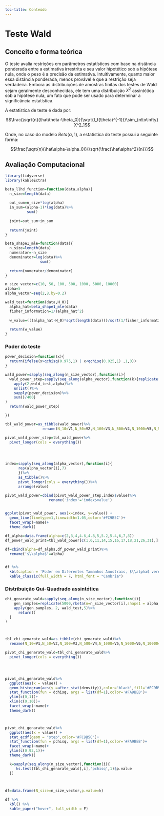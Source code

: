 ```yaml
--- 
toc-title: Conteúdo
---
```


# Teste Wald

## Conceito e forma teórica

O teste avalia restrições em parâmetros estatísticos com base na distância ponderada entre a estimativa irrestrita e seu valor hipotético sob a hipótese nula, onde o peso é a precisão da estimativa. Intuitivamente, quanto maior essa distância ponderada, menos provável é que a restrição seja verdadeira. Embora as distribuições de amostras finitas dos testes de Wald sejam geralmente desconhecidas, ele tem uma distribuição $X^2$ assintótica sob a hipótese nula, um fato que pode ser usado para determinar a significância estatística.

A estatística de teste é dada por:

$$\frac{\sqrt{n}(\hat\theta-\theta_0)}{\sqrt{I_f(\theta)^{-1}}}\sim_{n\to\infty} X^2_1$$

Onde, no caso do modelo $Beta(\alpha,1)$, a estatística do teste possui a seguinte forma:

$$\frac{\sqrt{n}(\hat\alpha-\alpha_0)}{\sqrt{\frac{\hat\alpha^2}{n}}}$$


## Avaliação Computacional

```r
library(tidyverse)
library(kableExtra)
```


```r
beta_llhd_function=function(data,alpha){
  n_size=length(data)
  
  out_sum=n_size*log(alpha)
  in_sum=(alpha-1)*log(data)%>%
          sum()
  
  joint=out_sum+in_sum
  
  return(joint)
}

beta_shape1_mle=function(data){
  n_size=length(data)
  numerator=-n_size
  denominator=log(data)%>%
                sum()
  
  return(numerator/denominator)
}


```

```r
n_size_vector=c(10, 50, 100, 500, 1000, 5000, 10000)
alpha=5
alpha_vector=seq(2,8,by=0.2)
```



```r
wald_test=function(data,H_0){
  alpha_hat=beta_shape1_mle(data)
  fisher_information=1/(alpha_hat^2)
  
  w_value=(((alpha_hat-H_0)*sqrt(length(data)))/sqrt(1/fisher_information))^2
  
  return(w_value)
}


```


### Poder do teste

```r

power_decision=function(x){
  return(ifelse(x>qchisq(0.975,1) | x<qchisq(0.025,1) ,1,0))
}

wald_power=sapply(seq_along(n_size_vector),function(i){
  wald_power_step=sapply(seq_along(alpha_vector),function(k){replicate(400,rbeta(n=n_size_vector[i],shape1 = alpha_vector[k],shape2 = 1))%>%
    apply(2,wald_test,alpha)%>%
    unlist()%>%
    sapply(power_decision)%>%
    sum()/400}
)
  return(wald_power_step)

})

tbl_wald_power=as_tibble(wald_power)%>%
                 rename(N_10=V1,N_50=V2,N_100=V3,N_500=V4,N_1000=V5,N_5000=V6,N_10000=V7)

pivot_wald_power_step=tbl_wald_power%>%
  pivot_longer(cols = everything())




index=sapply(seq_along(alpha_vector),function(i){
      rep(alpha_vector[i],7)
      })%>%
      as_tibble()%>%
      pivot_longer(cols = everything())%>%
      arrange(value)

pivot_wald_power=cbind(pivot_wald_power_step,index$value)%>%
                    rename('index'='index$value')
  

ggplot(pivot_wald_power, aes(x=index, y=value)) +
  geom_line(linetype=1,linewidth=1.05,color='#FC9B5C')+
  facet_wrap(~name)+
  theme_dark()


```


```r
df_alpha=data.frame(alpha=c(2,3,4,4.6,4.8,5,5.2,5.4,6,7,8))
df_power_wald_print=tbl_wald_power[c(1,6,11,14,15,16,17,18,21,26,31),]
    
df=cbind(alpha=df_alpha,df_power_wald_print)%>%
  rename('$\\alpha$'=alpha)


df %>%
  kbl(caption = 'Poder em Diferentes Tamanhos Amostrais, $\\alpha$ verdadeiro = 5') %>%
  kable_classic(full_width = F, html_font = "Cambria")
```


### Distribuição Qui-Quadrado assintótica


```r
chi_genarate_wald=sapply(seq_along(n_size_vector),function(i){
    gen_samples=replicate(5000,rbeta(n=n_size_vector[i],shape1 = alpha,shape2 = 1))
    apply(gen_samples, 2, wald_test,5)%>%
      return()
  }
)



tbl_chi_genarate_wald=as_tibble(chi_genarate_wald)%>%
  rename(N_10=V1,N_50=V2,N_100=V3,N_500=V4,N_1000=V5,N_5000=V6,N_10000=V7)

pivot_chi_genarate_wald=tbl_chi_genarate_wald%>%
  pivot_longer(cols = everything())




pivot_chi_genarate_wald%>% 
  ggplot(aes(x = value)) + 
  geom_histogram(aes(y =after_stat(density)),color='black',fill='#FC9B5C')+
  stat_function(fun = dchisq, args = list(df=1),color='#FA9BEB')+ 
  ylim(c(0,1))+
  xlim(c(0,10))+
  facet_wrap(~name)+
  theme_dark()




```


```r

pivot_chi_genarate_wald%>% 
  ggplot(aes(x = value)) + 
  stat_ecdf(geom = "step",color='#FC9B5C')+
  stat_function(fun = pchisq, args = list(df=1),color='#FA9BEB')+ 
  facet_wrap(~name)+
  ylim(c(0.92,1))+
  theme_dark()


```


```r

  k=sapply(seq_along(n_size_vector),function(i){
     ks.test(tbl_chi_genarate_wald[,i],'pchisq',1)$p.value
  })


  
df=data.frame(N_size=n_size_vector,p.value=k)

df %>%
  kbl() %>%
  kable_paper("hover", full_width = F)

```